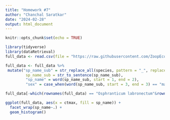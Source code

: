 ```yaml
---
title: "Homework #7"
author: "Chanchal Saratkar"
date: "2024-02-28"
output: html_document
---
```


```r
knitr::opts_chunk$set(echo = TRUE)
```
```r
library(tidyverse)
library(dataRetrieval)
full_data <- read.csv(file = "https://raw.githubusercontent.com/ZoopEcoEvo/champlain_seasonality/main/Output/Data/full_data.csv")

full_data <- full_data %>% 
 mutate("sp_name_sub" = str_replace_all(species, pattern = "_", replacement = " "),
         sp_name_sub = str_to_sentence(sp_name_sub),
         "sp_name" = word(sp_name_sub, start = 1, end = 2),
         "sex" = case_when(word(sp_name_sub, start = 3, end = 3) == "male" ~ "male", word(sp_name_sub, start = 3, end = 3) == "juvenile" ~ "juvenile", TRUE ~ "female"))

full_data[-which(rownames(full_data) == "Osphranticum labronectum"&rownames(full_data) == "Leptodora kindti")]

ggplot(full_data, aes(x = ctmax, fill = sp_name)) +
  facet_wrap(sp_name~.) +
  geom_histogram()
```

